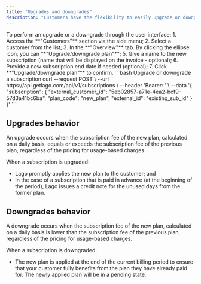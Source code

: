 ```yaml
---
title: "Upgrades and downgrades"
description: "Customers have the flexibility to easily upgrade or downgrade their plan at any given moment."
---
```


<Tabs>
  <Tab title="Dashboard">
    To perform an upgrade or a downgrade through the user interface:
    1. Access the **"Customers"** section via the side menu;
    2. Select a customer from the list;
    3. In the **"Overview"** tab. By clicking the ellipse icon, you can **"Upgrade/downgrade plan"**;
    5. Give a name to the new subscription (name that will be displayed on the invoice - optional);
    6. Provide a new subscription end date if needed (optional);
    7. Click **"Upgrade/downgrade plan"** to confirm.
  </Tab>
  <Tab title="API">
    <CodeGroup>
    ```bash Upgrade or downgrade a subscription
    curl --request POST \
    --url https://api.getlago.com/api/v1/subscriptions \
    --header 'Bearer: <bearer>' \
    --data '{
      "subscription": {
          "external_customer_id": "5eb02857-a71e-4ea2-bcf9-57d3a41bc6ba",
          "plan_code": "new_plan",
          "external_id": "existing_sub_id"
        }
      }'
    ```
    </CodeGroup>
  </Tab>
</Tabs>

## Upgrades behavior

An upgrade occurs when the subscription fee of the new plan, calculated on a daily basis, equals or exceeds the subscription fee of the previous plan,
regardless of the pricing for usage-based charges.

When a subscription is upgraded:

- Lago promptly applies the new plan to the customer; and
- In the case of a subscription that is paid in advance (at the beginning of the period), Lago issues a credit note for the unused days from the former plan.

## Downgrades behavior

A downgrade occurs when the subscription fee of the new plan, calculated on a daily basis is lower than the subscription fee of the previous plan,
regardless of the pricing for usage-based charges.

When a subscription is downgraded:

- The new plan is applied at the end of the current billing period to ensure that your customer fully benefits from the plan they have already paid for. The newly applied plan will be in a pending state.
